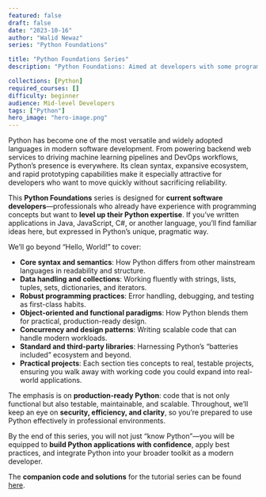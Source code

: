 ```yaml
---
featured: false
draft: false
date: "2023-10-16"
author: "Walid Newaz"
series: "Python Foundations"

title: "Python Foundations Series"
description: "Python Foundations: Aimed at developers with some programming background, this series focuses on mastering core Python concepts, tools, and best practices—forming a foundation for web development, data science, and advanced software engineering."

collections: [Python]
required_courses: []
difficulty: beginner
audience: Mid-level Developers
tags: ["Python"]
hero_image: "hero-image.png"
---
```


Python has become one of the most versatile and widely adopted languages in modern software development. From powering backend web services to driving machine learning pipelines and DevOps workflows, Python’s presence is everywhere. Its clean syntax, expansive ecosystem, and rapid prototyping capabilities make it especially attractive for developers who want to move quickly without sacrificing reliability.

This **Python Foundations** series is designed for **current software developers**—professionals who already have experience with programming concepts but want to **level up their Python expertise**. If you’ve written applications in Java, JavaScript, C#, or another language, you’ll find familiar ideas here, but expressed in Python’s unique, pragmatic way.

We’ll go beyond “Hello, World!” to cover:

* **Core syntax and semantics**: How Python differs from other mainstream languages in readability and structure.
* **Data handling and collections**: Working fluently with strings, lists, tuples, sets, dictionaries, and iterators.
* **Robust programming practices**: Error handling, debugging, and testing as first-class habits.
* **Object-oriented and functional paradigms**: How Python blends them for practical, production-ready design.
* **Concurrency and design patterns**: Writing scalable code that can handle modern workloads.
* **Standard and third-party libraries**: Harnessing Python’s “batteries included” ecosystem and beyond.
* **Practical projects**: Each section ties concepts to real, testable projects, ensuring you walk away with working code you could expand into real-world applications.

The emphasis is on **production-ready Python**: code that is not only functional but also testable, maintainable, and scalable. Throughout, we’ll keep an eye on **security, efficiency, and clarity**, so you’re prepared to use Python effectively in professional environments.

By the end of this series, you will not just “know Python”—you will be equipped to **build Python applications with confidence**, apply best practices, and integrate Python into your broader toolkit as a modern developer.

The **companion code and solutions** for the tutorial series can be found <a href="https://github.com/WalidNewaz/python_tutorials" target="_blank">here</a>.